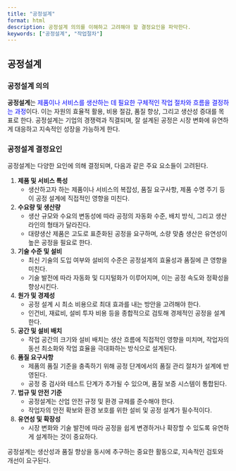 ```yaml
---
title: "공정설계"
format: html
description: 공정설계 의의를 이해하고 고려해야 할 결정요인을 파악한다.
keywords: ["공정설계", "작업절차"]
---
```


:::{.callout-tip icon=false title="기출: 124-4-5"}
:::


## 공정설계 {#sec-process-design}
### 공정설계 의의  

**공정설계**는 <font color = "blue">제품이나 서비스를 생산하는 데 필요한 구체적인 작업 절차와 흐름을 결정하는 과정</font>이다. 이는 자원의 효율적 활용, 비용 절감, 품질 향상, 그리고 생산성 증대를 목표로 한다. 공정설계는 기업의 경쟁력과 직결되며, 잘 설계된 공정은 시장 변화에 유연하게 대응하고 지속적인 성장을 가능하게 한다.  

### 공정설계 결정요인  
공정설계는 다양한 요인에 의해 결정되며, 다음과 같은 주요 요소들이 고려된다.  

1. **제품 및 서비스 특성**  
    - 생산하고자 하는 제품이나 서비스의 복잡성, 품질 요구사항, 제품 수명 주기 등이 공정 설계에 직접적인 영향을 미친다.  

2. **수요량 및 생산량**  
    - 생산 규모와 수요의 변동성에 따라 공정의 자동화 수준, 배치 방식, 그리고 생산 라인의 형태가 달라진다.  
    - 대량생산 제품은 고도로 표준화된 공정을 요구하며, 소량 맞춤 생산은 유연성이 높은 공정을 필요로 한다.  

3. **기술 수준 및 설비**  
    - 최신 기술의 도입 여부와 설비의 수준은 공정설계의 효율성과 품질에 큰 영향을 미친다.  
    - 기술 발전에 따라 자동화 및 디지털화가 이루어지며, 이는 공정 속도와 정확성을 향상시킨다.  

4. **원가 및 경제성**  
    - 공정 설계 시 최소 비용으로 최대 효과를 내는 방안을 고려해야 한다.  
    - 인건비, 재료비, 설비 투자 비용 등을 종합적으로 검토해 경제적인 공정을 설계한다.  

5. **공간 및 설비 배치**  
    - 작업 공간의 크기와 설비 배치는 생산 흐름에 직접적인 영향을 미치며, 작업자의 동선 최소화와 작업 효율을 극대화하는 방식으로 설계된다.  

6. **품질 요구사항**  
    - 제품의 품질 기준을 충족하기 위해 공정 단계에서의 품질 관리 절차가 설계에 반영된다.  
    - 공정 중 검사와 테스트 단계가 추가될 수 있으며, 품질 보증 시스템이 통합된다.  

7. **법규 및 안전 기준**  
    - 공정설계는 산업 안전 규정 및 환경 규제를 준수해야 한다.  
    - 작업자의 안전 확보와 환경 보호를 위한 설비 및 공정 설계가 필수적이다.  

8. **유연성 및 확장성**  
    - 시장 변화와 기술 발전에 따라 공정을 쉽게 변경하거나 확장할 수 있도록 유연하게 설계하는 것이 중요하다.  

공정설계는 생산성과 품질 향상을 동시에 추구하는 중요한 활동으로, 지속적인 검토와 개선이 요구된다.

